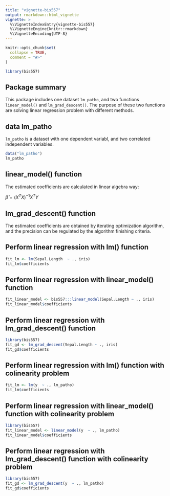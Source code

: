 ```yaml
---
title: "vignette-bis557"
output: rmarkdown::html_vignette
vignette: >
  %\VignetteIndexEntry{vignette-bis557}
  %\VignetteEngine{knitr::rmarkdown}
  %\VignetteEncoding{UTF-8}
---
```


```r
knitr::opts_chunk$set(
  collapse = TRUE,
  comment = "#>"
)
```

```r
library(bis557)
```

## Package summary

This package includes one dataset `lm_patho`, and two functions `linear_model()` and `lm_grad_descent()`. The purpose of these two functions are solving linear regression problem with different methods.

## data lm_patho
`lm_patho` is a dataset with one dependent variabl, and two correlated independent variables.
```r
data("lm_patho")
lm_patho
```

## linear_model() function

The estimated coefficients are calculated in linear algebra way:

$\hat{\beta} = (X^TX)^{-1}X^TY$


## lm_grad_descent() function
The estimated coefficients are obtained by iterating optimization algorithm, and the precision can be regulated by the algorithm finishing criteria. 

## Perform linear regression with lm() function
```r
fit_lm <- lm(Sepal.Length  ~ ., iris)
fit_lm$coefficients
```

## Perform linear regression with linear_model() function

```r
fit_linear_model <- bis557:::linear_model(Sepal.Length ~ ., iris)
fit_linear_model$coefficients
```

## Perform linear regression with lm_grad_descent() function
```r
library(bis557)
fit_gd <- lm_grad_descent(Sepal.Length ~ ., iris)
fit_gd$coefficients
```

## Perform linear regression with lm() function with colinearity problem
```r
fit_lm <- lm(y  ~ ., lm_patho)
fit_lm$coefficients
```

## Perform linear regression with linear_model() function with colinearity problem

```r
library(bis557)
fit_linear_model <- linear_model(y  ~ ., lm_patho)
fit_linear_model$coefficients
```

## Perform linear regression with lm_grad_descent() function with colinearity problem
```r
library(bis557)
fit_gd <- lm_grad_descent(y  ~ ., lm_patho)
fit_gd$coefficients
```


